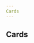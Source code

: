 ```yaml
---
Cards
---
```


## Cards
<div className="components-container">
  <Card
    title="I'm a default card"
    subtitle="A cool subtitle"
    actionName="An action name"
    linkUrl="https://trase.earth"
    imageUrl="https://trase.earth/images/logos/new-logo-trase.svg"
  />
</div>
<div className="components-container">
  <Card
    variant="new"
    title="I'm a new card"
    subtitle="A cool subtitle"
    actionName="An action name"
    linkUrl="https://trase.earth"
  />
</div>
<div className="components-container dark-container">
  <Card
    variant="dashed"
    title="I'm a dashed card"
    subtitle="A cool subtitle"
    actionName="An action name"
    linkUrl="https://trase.earth"
    imageUrl="https://trase.earth/images/logos/new-logo-trase.svg"
  />
</div>
<PropsTable of={Card} />

<Playground>
  <Card
    title="I'm a default card"
    subtitle="A cool subtitle"
    actionName="An action name"
    linkUrl="https://trase.earth"
    imageUrl="https://trase.earth/images/logos/new-logo-trase.svg"
  />
</Playground>